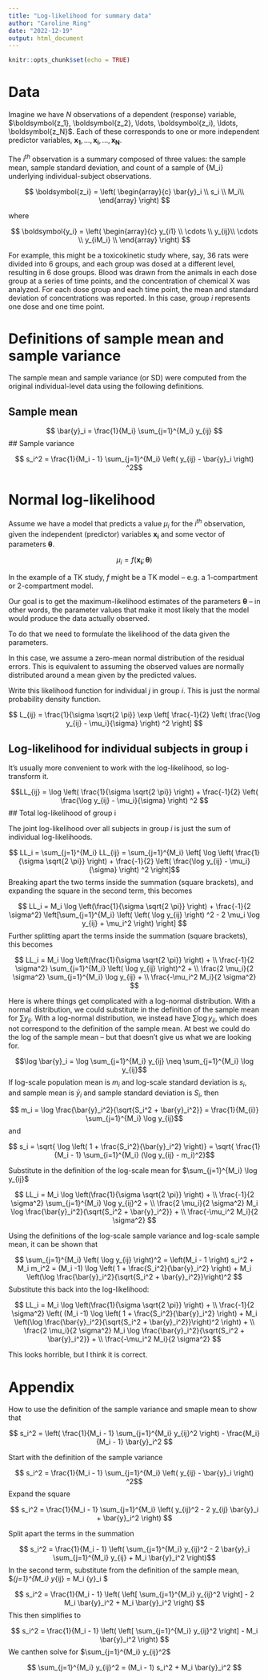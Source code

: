 ```yaml
---
title: "Log-likelihood for summary data"
author: "Caroline Ring"
date: "2022-12-19"
output: html_document
---
```


```r
knitr::opts_chunk$set(echo = TRUE)
```

# Data

Imagine we have $N$ observations of a dependent (response) variable, $\boldsymbol{z_1}, \boldsymbol{z_2}, \ldots, \boldsymbol{z_i), \ldots, \boldsymbol{z_N}$. Each of these corresponds to one or more independent predictor variables, $\boldsymbol{x_1}, \ldots, \boldsymbol{x_i}, \ldots, \boldsymbol{x_N}$.

The $i^{th}$ observation is a summary composed of three values: the sample mean, sample standard deviation, and count of a sample of {M_i} underlying individual-subject observations.

$$ \boldsymbol{z_i} =  \left(
\begin{array}{c}
\bar{y}_i  \\
s_i \\
M_i\\
\end{array} 
\right) $$

where

$$ \boldsymbol{y_i} = \left(
\begin{array}{c}
y_{i1} \\
\cdots \\
y_{ij}\\
\cdots \\
y_{iM_i} \\
\end{array} 
\right) $$

For example, this might be a toxicokinetic study where, say, 36 rats were divided into 6 groups, and each group was dosed at a different level, resulting in 6 dose groups. Blood was drawn from the animals in each dose group at a series of time points, and the concentration of chemical X was analyzed. For each dose group and each time point, the mean and standard deviation of concentrations was reported. In this case, group $i$ represents one dose and one time point.

# Definitions of sample mean and sample variance

The sample mean and sample variance (or SD) were computed from the original individual-level data using the following definitions.

## Sample mean

$$ \bar{y}_i = \frac{1}{M_i} \sum_{j=1}^{M_i} y_{ij} $$
## Sample variance

$$ s_i^2 = \frac{1}{M_i - 1} \sum_{j=1}^{M_i} \left( y_{ij} - \bar{y}_i \right) ^2$$

# Normal log-likelihood

Assume we have a model that predicts a value $\mu_i$ for the $i^{th}$ observation, given the independent (predictor) variables $\boldsymbol{x_i}$ and some vector of parameters $\boldsymbol{\theta}$.

$$ \mu_i = f(\boldsymbol{x_i}; \boldsymbol{\theta}) $$

In the example of a TK study, $f$ might be a TK model -- e.g. a 1-compartment or 2-compartment model.

Our goal is to get the maximum-likelihood estimates of the parameters $\boldsymbol{\theta}$ -- in other words, the parameter values that make it most likely that the model would produce the data actually observed. 

To do that we need to formulate the likelihood of the data given the parameters.

In this case, we assume a zero-mean normal distribution of the residual errors. This is equivalent to assuming the observed values are normally distributed around a mean given by the predicted values.

Write this likelihood function for individual $j$ in group $i$. This is just the normal probability density function.

$$ L_{ij} = \frac{1}{\sigma \sqrt{2 \pi}} \exp \left[ \frac{-1}{2} \left( \frac{\log y_{ij} -  \mu_i}{\sigma} \right) ^2 \right] $$

## Log-likelihood for individual subjects in group i

It's usually more convenient to work with the log-likelihood, so log-transform it.

$$LL_{ij} = \log \left( \frac{1}{\sigma \sqrt{2 \pi}} \right) + \frac{-1}{2} \left( \frac{\log y_{ij} -  \mu_i}{\sigma} \right) ^2 $$
## Total log-likelihood of group i

The joint log-likelihood over all subjects in group $i$ is just the sum of individual log-likelihoods.

$$ LL_i = \sum_{j=1}^{M_i} LL_{ij} =  \sum_{j=1}^{M_i} \left[ \log \left( \frac{1}{\sigma \sqrt{2 \pi}} \right) + \frac{-1}{2} \left( \frac{\log y_{ij} - \mu_i}{\sigma} \right) ^2 \right]$$
Breaking apart the two terms inside the summation (square brackets), and expanding the square in the second term, this becomes

$$ LL_i = M_i \log \left(\frac{1}{\sigma \sqrt{2 \pi}} \right) + \frac{-1}{2 \sigma^2} \left[\sum_{j=1}^{M_i} \left( \left( \log y_{ij} \right) ^2 - 2  \mu_i \log y_{ij} + \mu_i^2  \right) \right] $$
Further splitting apart the terms inside the summation (square brackets), this becomes

$$ LL_i = M_i \log \left(\frac{1}{\sigma \sqrt{2 \pi}} \right) + \\
\frac{-1}{2 \sigma^2} \sum_{j=1}^{M_i} \left( \log y_{ij} \right)^2 + \\
\frac{2 \mu_i}{2 \sigma^2} \sum_{j=1}^{M_i} \log y_{ij} + \\
\frac{-\mu_i^2 M_i}{2 \sigma^2} $$

Here is where things get complicated with a log-normal distribution. With a normal distribution, we could substitute in the definition of the sample mean for $\sum y_{ij}$. With a log-normal distribution, we instead have $\sum \log y_{ij}$, which does not correspond to the definition of the sample mean. At best we could do the log of the sample mean -- but that doesn't give us what we are looking for.

$$\log \bar{y}_i = \log \sum_{j=1}^{M_i} y_{ij} \neq \sum_{j=1}^{M_i} \log y_{ij}$$
If log-scale population mean is $m_i$ and log-scale standard deviation is $s_i$, and sample mean is $\bar{y}_i$ and sample standard deviation is $S_i$, then

$$ m_i = \log \frac{\bar{y}_i^2}{\sqrt{S_i^2 + \bar{y}_i^2}} = \frac{1}{M_{i}} \sum_{j=1}^{M_i} \log y_{ij}$$
and

$$ s_i = \sqrt{ \log \left( 1 + \frac{S_i^2}{\bar{y}_i^2} \right)} = \sqrt{ \frac{1}{M_i - 1} \sum_{i=1}^{M_i} (\log y_{ij} - m_i)^2}$$

Substitute in the definition of the log-scale mean for $\sum_{j=1}^{M_i} \log y_{ij}$

$$ LL_i = M_i \log \left(\frac{1}{\sigma \sqrt{2 \pi}} \right) + \\
\frac{-1}{2 \sigma^2} \sum_{j=1}^{M_i} \log y_{ij}^2 + \\
\frac{2 \mu_i}{2 \sigma^2} M_i \log \frac{\bar{y}_i^2}{\sqrt{S_i^2 + \bar{y}_i^2}} + \\
\frac{-\mu_i^2 M_i}{2 \sigma^2} $$

Using the definitions of the log-scale sample variance and log-scale sample mean, it can be shown that

$$ \sum_{j=1}^{M_i}  \left( \log y_{ij} \right)^2 = \left(M_i - 1 \right)  s_i^2 + M_i m_i^2 = (M_i -1) \log \left( 1 + \frac{S_i^2}{\bar{y}_i^2} \right) + M_i  \left(\log \frac{\bar{y}_i^2}{\sqrt{S_i^2 + \bar{y}_i^2}}\right)^2 $$
Substitute this back into the log-likelihood:

$$ LL_i = M_i \log \left(\frac{1}{\sigma \sqrt{2 \pi}} \right) + \\
\frac{-1}{2 \sigma^2} \left( (M_i -1) \log \left( 1 + \frac{S_i^2}{\bar{y}_i^2} \right) + M_i  \left(\log \frac{\bar{y}_i^2}{\sqrt{S_i^2 + \bar{y}_i^2}}\right)^2 \right) + \\
\frac{2  \mu_i}{2 \sigma^2} M_i \log \frac{\bar{y}_i^2}{\sqrt{S_i^2 + \bar{y}_i^2}} + \\
\frac{-\mu_i^2 M_i}{2 \sigma^2} $$

This looks horrible, but I think it is correct.

# Appendix

How to use the definition of the sample variance and smaple mean to show that

$$ s_i^2 = \left( \frac{1}{M_i - 1} \sum_{j=1}^{M_i}  y_{ij}^2 \right) - \frac{M_i}{M_i - 1} \bar{y}_i^2 $$

Start with the definition of the sample variance

$$ s_i^2 = \frac{1}{M_i - 1} \sum_{j=1}^{M_i} \left( y_{ij} - \bar{y}_i \right) ^2$$
Expand the square

$$ s_i^2 = \frac{1}{M_i - 1} \sum_{j=1}^{M_i} \left( y_{ij}^2 - 2 y_{ij} \bar{y}_i + \bar{y}_i^2 \right) $$

Split apart the terms in the summation

$$ s_i^2 = \frac{1}{M_i - 1} \left( \sum_{j=1}^{M_i} y_{ij}^2  - 2 \bar{y}_i  \sum_{j=1}^{M_i} y_{ij} + M_i \bar{y}_i^2 \right)$$
In the second term, substitute from the definition of the sample mean, $\sum_{j=1}^{M_i} y_{ij} = M_i \bar{y}_i $

$$ s_i^2 = \frac{1}{M_i - 1} \left( \left[ \sum_{j=1}^{M_i} y_{ij}^2 \right]  - 2 M_i \bar{y}_i^2  + M_i \bar{y}_i^2 \right) $$
This then simplifies to

$$ s_i^2 = \frac{1}{M_i - 1} \left( \left[ \sum_{j=1}^{M_i} y_{ij}^2 \right]  -  M_i \bar{y}_i^2 \right) $$
We canthen solve for $\sum_{j=1}^{M_i} y_{ij}^2$

$$ \sum_{j=1}^{M_i} y_{ij}^2 = (M_i - 1) s_i^2 + M_i \bar{y}_i^2 $$
